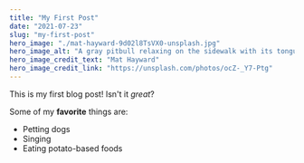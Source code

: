 ```yaml
---
title: "My First Post"
date: "2021-07-23"
slug: "my-first-post"
hero_image: "./mat-hayward-9d02l8TsVX0-unsplash.jpg"
hero_image_alt: "A gray pitbull relaxing on the sidewalk with its tongue hanging out"
hero_image_credit_text: "Mat Hayward"
hero_image_credit_link: "https://unsplash.com/photos/ocZ-_Y7-Ptg"
---
```


This is my first blog post! Isn't it *great*?

Some of my **favorite** things are:

* Petting dogs
* Singing
* Eating potato-based foods